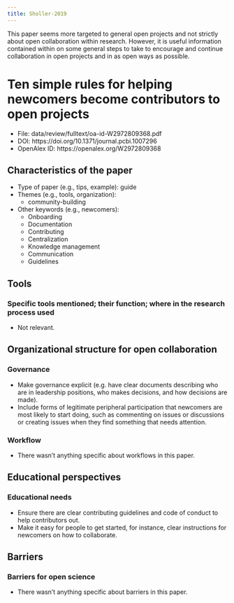 ```yaml
---
title: Sholler-2019
---
```


This paper seems more targeted to general open projects and not strictly
about open collaboration within research. However, it is useful
information contained within on some general steps to take to encourage
and continue collaboration in open projects and in as open ways as
possible.

# Ten simple rules for helping newcomers become contributors to open projects

-   File: data/review/fulltext/oa-id-W2972809368.pdf
-   DOI: https://doi.org/10.1371/journal.pcbi.1007296
-   OpenAlex ID: https://openalex.org/W2972809368

## Characteristics of the paper

-   Type of paper (e.g., tips, example): guide
-   Themes (e.g., tools, organization):
    -   community-building
-   Other keywords (e.g., newcomers):
    -   Onboarding
    -   Documentation
    -   Contributing
    -   Centralization
    -   Knowledge management
    -   Communication
    -   Guidelines

## Tools

### Specific tools mentioned; their function; where in the research process used

-   Not relevant.

## Organizational structure for open collaboration

### Governance

-   Make governance explicit (e.g. have clear documents describing who
    are in leadership positions, who makes decisions, and how decisions
    are made).
-   Include forms of legitimate peripheral participation that newcomers
    are most likely to start doing, such as commenting on issues or
    discussions or creating issues when they find something that needs
    attention.

### Workflow

-   There wasn't anything specific about workflows in this paper.

## Educational perspectives

### Educational needs

-   Ensure there are clear contributing guidelines and code of conduct
    to help contributors out.
-   Make it easy for people to get started, for instance, clear
    instructions for newcomers on how to collaborate.

## Barriers

### Barriers for open science

-   There wasn't anything specific about barriers in this paper.